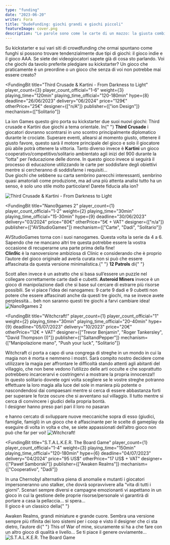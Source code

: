 ```yaml
---
type: "funding"
date: "2023-06-20"
writer: Fora
title: "DudeFunding: giochi grandi e giochi piccoli"
featureImage: cover.png
description: "Le parole sono come le carte di un mazzo: la giusta combinazione può vincere un pledge."
---
```


<FundingIntro>
  Su kickstarter e sui vari siti di crowdfunding che ormai spuntano come funghi
  si possono trovare tendenzialmente due tipi di giochi: il gioco indie e il
  gioco AAA. Se siete dei videogiocatori sapete già di cosa sto parlando. Voi
  che giochi da tavolo preferite pledgiare su kickstarter? Un gioco che
  praticamente è un preordine o un gioco che senza di voi non potrebbe mai
  essere creato?
</FundingIntro>

<FundingBit
  title="Third Crusade & Kartini - From Darkness to Light"
  player_count={3}
  player_count_official="1-6"
  weight={3}
  playing_time="120min"
  playing_time_official="120-180min"
  hype={8}
  deadline="26/06/2023"
  delivery="06/2024"
  price="129€"
  otherPrice="25€"
  designer={["n/A"]}
  publisher={["ion Design"]}
  mechanism={["Solitario"]}
>
  La ion Games questo giro porta su kickstarter due suoi nuovi giochi: Third
  crusade e Kartini due giochi a tema orientale. In{" "}
  <strong>Third Crusade</strong> i giocatori dovranno scontrarsi in uno scontro
  principalmente diplomatico durante le crociate. Superare eventi, allearsi al
  momento giusto, ottenere il giusto favore, questo sarà il motore principale
  del gioco e solo il giocatore più abile potrà ottenere la vittoria. Tanto
  diverso invece è <strong>Kartini</strong> un gioco
  cooperativo/competitivo/solitario ambientato agli inizi del 900 durante la
  “lotta" per l’educazione delle donne. In questo gioco invece si seguirà il
  processo di educazione utilizzando le carte per soddisfare degli obiettivi
  mentre si cercheranno di soddisfarne i requisiti… <br />
  Due giochi che sebbene su carta sembrino parecchi interessanti, sembrino quasi
  amatoriali come produzione, ma ad una più attenta analisi tutto ha un senso, è
  solo uno stile molto particolare! Darete fiducia alla ion?
</FundingBit>

<img
  src="game1.png?t=3"
  alt="Third Crusade & Kartini - From Darkness to Light"
/>

<FundingLink
  title="Third Crusade & Kartini - From Darkness to Light"
  link="https://www.kickstarter.com/projects/455725875/kartini-from-darkness-to-light-and-third-crusade"
  small
/>

<FundingBit
  title="Nano9games 2"
  player_count={1}
  player_count_official="1-2"
  weight={2}
  playing_time="30min"
  playing_time_official="15-30min"
  hype={9}
  deadline="30/06/2023"
  delivery="03/2024"
  price="80€"
  otherPrice="5€ + VAT"
  designer={["n/a"]}
  publisher={["AVStudioGames"]}
  mechanism={["Carte", "Dadi", "Solitario"]}
>
  AVStudioGames torna con i suoi nanogames. Questa volta la serie da 4 a 6.
  Sapendo che ne mancano altri tre questa potrebbe essere la vostra occasione di
  recuperarne una parte prima della fine!
  <br />
  <strong>Clin9ic</strong> è la nanoversione ambiziosa di Clinic e considerando
  che è proprio l’autore del gioco originale ad averla curata non si può che
  essere affascinata da questa versione minimalistica.{" "}
  <strong>12 Patrols</strong> di{" "}
  <Link to="/designers/scott-allen-czysz">Scott allen</Link> invece è un
  astratto che si basa sull’essere un puzzle nel collegare correttamente carte
  dadi e cubetti. <strong>Asteroid Miners</strong> invece è un gioco di
  manipolazione dadi che si base sul cercare di estrarre più risorse possibili.
  Se vi piace l’idea dei nanogames: 9 carte 9 dadi e 9 cubetti non potere che
  essere affascinati anche da questi tre giochi, ma se invece avete perplessità…
  beh non saranno questi tre giochi a farvi cambiare idea!
</FundingBit>

<img src="game2.png?t=1" alt="Nano9games 2" />

<FundingLink
  title="Nano9games 2"
  link="https://www.giochistarter.it/scheda.php?item=1004693&lingua=1&crowd=1"
  small
/>

<FundingBit
  title="Witchcraft!"
  player_count={1}
  player_count_official="1"
  weight={2}
  playing_time="30min"
  playing_time_official="20-40min"
  hype={9}
  deadline="05/07/2023"
  delivery="10/2023"
  price="20€"
  otherPrice="12€ + VAT"
  designer={["Trevor Benjamin", "Roger Tankersley", "David Thompson (I)"]}
  publisher={["SaltandPepper"]}
  mechanism={["Manipolazione mano", "Push your luck", "Solitario"]}
>
  Witchcraft ci porta a capo di una congrega di streghe in un mondo in cui la
  magia non è morta e nemmeno i mostri. Sarà compito nostro decidere come
  utilizzare la magia per affrontare le difficoltà stando attenti agli abitanti
  del villaggio, che non bene vedono l’utilizzo delle arti occulte e che
  soprattutto potrebbero incarcerarvi e costringervi a mostrare la propria
  innocenza!! <br />
  In questo solitario dovrete ogni volta scegliere se le vostre streghe potranno
  effettuare la loro magia alla luce del sole in maniera più potente o nascondendosi
  dai compaesani mentre si cerca di essere abbastanza forti per superare le forze
  oscure che si avventano sul villaggio. Il tutto mentre si cerca di convincere i
  giudici della propria bontà. <br />I designer hanno preso pari pari il loro <Link to="/reviews/no-pasaran/">
    no pasaran
  </Link> e hanno cercato di sviluppare nuove meccaniche sopra di esso (giudici,
  famiglie, famigli) in un gioco che è affascinante per le scelte di gameplay da
  eseguire di volta in volta e che, se siete appassionati dell’altro gioco non può
  che far per voi!
</FundingBit>

<img src="game3.png?t=1" alt="Witchcraft!" />

<FundingLink
  title="Witchcraft!"
  link="https://gamefound.com/projects/saltandpepper/witchcraft-"
  small
/>

<FundingBit
  title="S.T.A.L.K.E.R. The Board Game"
  player_count={1}
  player_count_official="1-4"
  weight={3}
  playing_time="150min"
  playing_time_official="120-180min"
  hype={6}
  deadline="04/07/2023"
  delivery="04/2024"
  price="95 US$"
  otherPrice="17 US$ + VAT"
  designer={["Paweł Samborski"]}
  publisher={["Awaken Realms"]}
  mechanism={["Cooperativo", "Dadi"]}
>
  In una Chernobyl alternativa piena di anomalie e mutanti i giocatori
  impersoneranno uno stalker, che dovrà sopravvivere alla “vita di tutti i
  giorni". Scenari sempre diversi e campagne emozionanti vi aspettano in un
  gioco in cui la gestione delle proprie risorse/personale vi garantirà di
  portare a casa la pellaccia… si spera… <br /> Il gioco è un classico della{" "}
  <Link to="/publishers/awaken-realms">Awaken Realms</Link>, grandi miniature e
  grande cuore. Sembra una versione sempre più rifinita dei loro sistemi per i
  coop e visto il designer che ci sta dietro, l’autore di{" "}
  <Link to="/reviews/this-war-of-mine/"> This of War of mine</Link>, sicuramente
  si ha a che fare con un altro gioco di qualità e livello… Se ti piace il
  genere ovviamente…
</FundingBit>

<img src="game4.png?t=1" alt="S.T.A.L.K.E.R. The Board Game" />

<FundingLink
  title="S.T.A.L.K.E.R. The Board Game"
  link="https://gamefound.com/projects/awaken-realms/stalker-the-boardgame"
  small
/>
